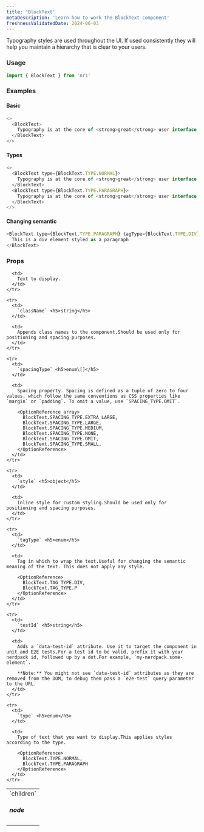 ```yaml
---
title: 'BlockText'
metaDescription: 'Learn how to work the BlockText component'
freshnessValidatedDate: 2024-06-03
---
```


Typography styles are used throughout the UI. If used consistently they will help you maintain a hierarchy that is clear to your users.

### Usage

```js
import { BlockText } from 'nr1'
```

### Examples

#### Basic

```js
<>
  <BlockText>
    Typography is at the core of <strong>great</strong> user interface design.
  </BlockText>
</>
```

#### Types

```js
<>
  <BlockText type={BlockText.TYPE.NORMAL}>
    Typography is at the core of <strong>great</strong> user interface design.
  </BlockText>
  <BlockText type={BlockText.TYPE.PARAGRAPH}>
    Typography is at the core of <strong>great</strong> user interface design.
  </BlockText>
</>
```

#### Changing semantic

```js
<BlockText type={BlockText.TYPE.PARAGRAPH} tagType={BlockText.TYPE.DIV}>
  This is a div element styled as a paragraph
</BlockText>
```

### Props

<table>
  <tbody>
    <tr>
      <td>
        `children` <h5>node</h5>
      </td>

      <td>
        Text to display.
      </td>
    </tr>

    <tr>
      <td>
        `className` <h5>string</h5>
      </td>

      <td>
        Appends class names to the component.Should be used only for positioning and spacing purposes.
      </td>
    </tr>

    <tr>
      <td>
        `spacingType` <h5>enum\[]</h5>
      </td>

      <td>
        Spacing property. Spacing is defined as a tuple of zero to four values, which follow the same conventions as CSS properties like `margin` or `padding`. To omit a value, use `SPACING_TYPE.OMIT`.

        <OptionReference array>
          BlockText.SPACING_TYPE.EXTRA_LARGE,
          BlockText.SPACING_TYPE.LARGE,
          BlockText.SPACING_TYPE.MEDIUM,
          BlockText.SPACING_TYPE.NONE,
          BlockText.SPACING_TYPE.OMIT,
          BlockText.SPACING_TYPE.SMALL,
        </OptionReference>
      </td>
    </tr>

    <tr>
      <td>
        `style` <h5>object</h5>
      </td>

      <td>
        Inline style for custom styling.Should be used only for positioning and spacing purposes.
      </td>
    </tr>

    <tr>
      <td>
        `tagType` <h5>enum</h5>
      </td>

      <td>
        Tag in which to wrap the text.Useful for changing the semantic meaning of the text. This does not apply any style.

        <OptionReference>
          BlockText.TAG_TYPE.DIV,
          BlockText.TAG_TYPE.P
        </OptionReference>
      </td>
    </tr>

    <tr>
      <td>
        `testId` <h5>string</h5>
      </td>

      <td>
        Adds a `data-test-id` attribute. Use it to target the component in unit and E2E tests.For a test id to be valid, prefix it with your nerdpack id, followed up by a dot.For example, `my-nerdpack.some-element`.

        **Note:** You might not see `data-test-id` attributes as they are removed from the DOM, to debug them pass a `e2e-test` query parameter to the URL.
      </td>
    </tr>

    <tr>
      <td>
        `type` <h5>enum</h5>
      </td>

      <td>
        Type of text that you want to display.This applies styles according to the type.

        <OptionReference>
          BlockText.TYPE.NORMAL,
          BlockText.TYPE.PARAGRAPH
        </OptionReference>
      </td>
    </tr>
  </tbody>
</table>

